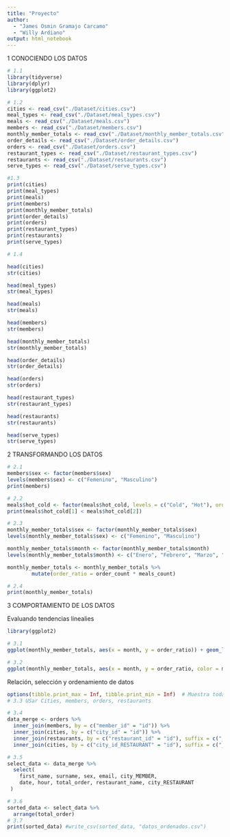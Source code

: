 ```yaml
---
title: "Proyecto"
author: 
  - "James Osmin Gramajo Carcamo"
  - "Willy Ardiano"
output: html_notebook
---
```


1 CONOCIENDO LOS DATOS

```r
# 1.1
library(tidyverse)
library(dplyr)
library(ggplot2)

# 1.2
cities <- read_csv("./Dataset/cities.csv")
meal_types <- read_csv("./Dataset/meal_types.csv")
meals <- read_csv("./Dataset/meals.csv")
members <- read_csv("./Dataset/members.csv")
monthly_member_totals <- read_csv("./Dataset/monthly_member_totals.csv")
order_details <- read_csv("./Dataset/order_details.csv")
orders <- read_csv("./Dataset/orders.csv")
restaurant_types <- read_csv("./Dataset/restaurant_types.csv")
restaurants <- read_csv("./Dataset/restaurants.csv")
serve_types <- read_csv("./Dataset/serve_types.csv")

#1.3
print(cities)
print(meal_types)
print(meals)
print(members)
print(monthly_member_totals)
print(order_details)
print(orders)
print(restaurant_types)
print(restaurants)
print(serve_types)


```

```r

# 1.4

head(cities)
str(cities)

head(meal_types)
str(meal_types)

head(meals)
str(meals)

head(members)
str(members)

head(monthly_member_totals)
str(monthly_member_totals)

head(order_details)
str(order_details)

head(orders)
str(orders)

head(restaurant_types)
str(restaurant_types)

head(restaurants)
str(restaurants)

head(serve_types)
str(serve_types)
```

2 TRANSFORMANDO LOS DATOS

```r
# 2.1
members$sex <- factor(members$sex)
levels(members$sex) <- c("Femenino", "Masculino")
print(members)

# 2.2
meals$hot_cold <- factor(meals$hot_cold, levels = c("Cold", "Hot"), ordered = TRUE)
print(meals$hot_cold[1] < meals$hot_cold[2])

# 2.3
monthly_member_totals$sex <- factor(monthly_member_totals$sex)
levels(monthly_member_totals$sex) <- c("Femenino", "Masculino")

monthly_member_totals$month <- factor(monthly_member_totals$month)
levels(monthly_member_totals$month) <- c("Enero", "Febrero", "Marzo", "Abril", "Mayo", "Junio")

monthly_member_totals <- monthly_member_totals %>%
        mutate(order_ratio = order_count * meals_count)

# 2.4
print(monthly_member_totals)
```

3 COMPORTAMIENTO DE LOS DATOS

Evaluando tendencias linealies

```r
library(ggplot2)

# 3.1
ggplot(monthly_member_totals, aes(x = month, y = order_ratio)) + geom_line()

# 3.2
ggplot(monthly_member_totals, aes(x = month, y = order_ratio, color = month)) + geom_line()
```

Relación, selección y ordenamiento de datos

```r
options(tibble.print_max = Inf, tibble.print_min = Inf)  # Muestra todas las filas
# 3.3 USar Cities, members, orders, restaurants

# 3.4
data_merge <- orders %>%
  inner_join(members, by = c("member_id" = "id")) %>%
  inner_join(cities, by = c("city_id" = "id")) %>%
  inner_join(restaurants, by = c("restaurant_id" = "id"), suffix = c("_MEMBER", "_RESTAURANT"))  %>%
  inner_join(cities, by = c("city_id_RESTAURANT" = "id"), suffix = c("_MEMBER", "_RESTAURANT"))

# 3.5 
select_data <- data_merge %>%
  select(
    first_name, surname, sex, email, city_MEMBER,
    date, hour, total_order, restaurant_name, city_RESTAURANT
 )

# 3.6
sorted_data <- select_data %>%
  arrange(total_order)
# 3.7
print(sorted_data) #write_csv(sorted_data, "datos_ordenados.csv")
```
